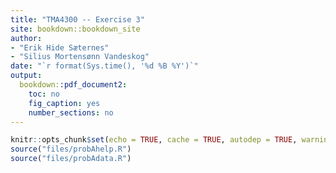 ```yaml
---
title: "TMA4300 -- Exercise 3"
site: bookdown::bookdown_site
author: 
- "Erik Hide Sæternes"
- "Silius Mortensønn Vandeskog"
date: "`r format(Sys.time(), '%d %B %Y')`"
output: 
  bookdown::pdf_document2:
    toc: no
    fig_caption: yes
    number_sections: no
---
```


```r
knitr::opts_chunk$set(echo = TRUE, cache = TRUE, autodep = TRUE, warning = FALSE, message = FALSE, error = FALSE, out.width = "70%", fig.align = "center")
source("files/probAhelp.R")
source("files/probAdata.R")
```